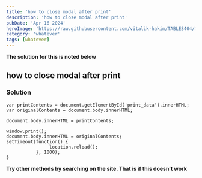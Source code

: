 ```yaml
---
title: 'how to close modal after print'
description: 'how to close modal after print'
pubDate: 'Apr 16 2024'
heroImage: 'https://raw.githubusercontent.com/vitalik-hakim/TABLES404/main/error_b/misc.png'
category: 'whatever'
tags: [whatever]
---
```


**The solution for this is noted below**

## how to close modal after print

### Solution

```whatever
var printContents = document.getElementById('print_data').innerHTML;
var originalContents = document.body.innerHTML;

document.body.innerHTML = printContents;

window.print();
document.body.innerHTML = originalContents;
setTimeout(function() {
                location.reload();
           }, 1000);
}
```

**Try other methods by searching on the site. That is if this doesn't work**
